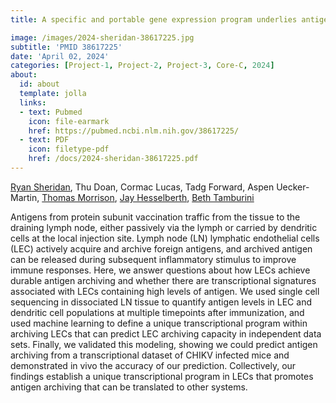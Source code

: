 ```yaml
---
title: A specific and portable gene expression program underlies antigen archiving by lymphatic endothelial cells

image: /images/2024-sheridan-38617225.jpg
subtitle: 'PMID 38617225'
date: 'April 02, 2024'
categories: [Project-1, Project-2, Project-3, Core-C, 2024]
about:
  id: about
  template: jolla
  links:
  - text: Pubmed
    icon: file-earmark
    href: https://pubmed.ncbi.nlm.nih.gov/38617225/
  - text: PDF
    icon: filetype-pdf
    href: /docs/2024-sheridan-38617225.pdf
---
```


[Ryan Sheridan](https://orcid.org/0000-0003-4012-3147), Thu Doan, Cormac Lucas, Tadg Forward, Aspen Uecker-Martin, [Thomas Morrison](https://scholar.google.com/citations?user=ljkm0eMAAAAJ&hl=en&oi=ao), [Jay Hesselberth](https://scholar.google.com/citations?user=EnOmNEYAAAAJ), [Beth Tamburini](https://orcid.org/0000-0003-1991-231X)

Antigens from protein subunit vaccination traffic from the tissue to the draining lymph node, either passively via the lymph or carried by dendritic cells at the local injection site. Lymph node (LN) lymphatic endothelial cells (LEC) actively acquire and archive foreign antigens, and archived antigen can be released during subsequent inflammatory stimulus to improve immune responses. Here, we answer questions about how LECs achieve durable antigen archiving and whether there are transcriptional signatures associated with LECs containing high levels of antigen. We used single cell sequencing in dissociated LN tissue to quantify antigen levels in LEC and dendritic cell populations at multiple timepoints after immunization, and used machine learning to define a unique transcriptional program within archiving LECs that can predict LEC archiving capacity in independent data sets. Finally, we validated this modeling, showing we could predict antigen archiving from a transcriptional dataset of CHIKV infected mice and demonstrated in vivo the accuracy of our prediction. Collectively, our findings establish a unique transcriptional program in LECs that promotes antigen archiving that can be translated to other systems.
